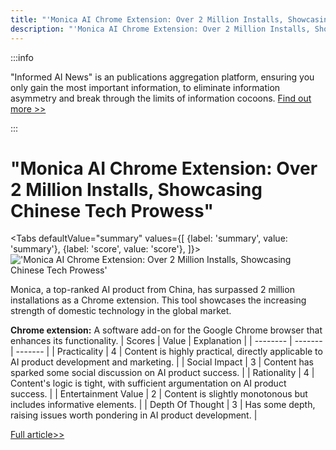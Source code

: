 ```yaml
---
title: "'Monica AI Chrome Extension: Over 2 Million Installs, Showcasing Chinese Tech Prowess'"
description: "'Monica AI Chrome Extension: Over 2 Million Installs, Showcasing Chinese Tech Prowess'"
---
```



:::info

"Informed AI News" is an publications aggregation platform, ensuring you only gain the most important information, to eliminate information asymmetry and break through the limits of information cocoons.  [Find out more >>](/)

:::

# "Monica AI Chrome Extension: Over 2 Million Installs, Showcasing Chinese Tech Prowess"


<Tabs
	defaultValue="summary"
	values={[
	{label: 'summary', value: 'summary'},
	{label: 'score', value: 'score'},
]}>
<TabItem value="summary">
<img
  src="https://image.informedainews.com/2024/06/10/To-uEY-1717983409-0.jpg"
  alt="'Monica AI Chrome Extension: Over 2 Million Installs, Showcasing Chinese Tech Prowess'"
/>



Monica, a top-ranked AI product from China, has surpassed 2 million installations as a Chrome extension. This tool showcases the increasing strength of domestic technology in the global market.

**Chrome extension:** A software add-on for the Google Chrome browser that enhances its functionality.
</TabItem>
<TabItem value="score">
	| Scores     | Value   | Explanation |
	| -------- | ------- | ------- |
	| Practicality  | 4    | Content is highly practical, directly applicable to AI product development and marketing.    |
	| Social Impact | 3     | Content has sparked some social discussion on AI product success.    |
	| Rationality    | 4    | Content's logic is tight, with sufficient argumentation on AI product success.    |
	| Entertainment Value    | 2    | Content is slightly monotonous but includes informative elements.    |
	| Depth Of Thought    | 3    | Has some depth, raising issues worth pondering in AI product development.    |
</TabItem>
</Tabs>

[Full article>>](https://x.com/lvloomystery/status/1799650107421536472)
